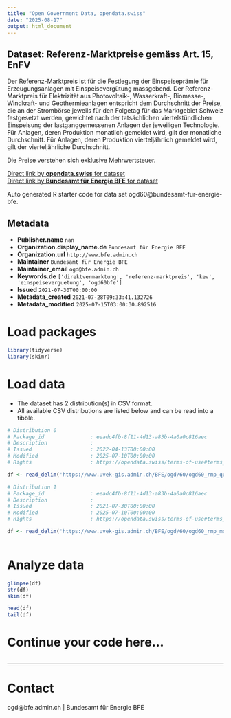 ```yaml
---
title: "Open Government Data, opendata.swiss"
date: "2025-08-17"
output: html_document
---
```


## Dataset: Referenz-Marktpreise gemäss Art. 15, EnFV

Der Referenz-Marktpreis ist für die Festlegung der Einspeiseprämie für Erzeugungsanlagen mit Einspeisevergütung massgebend. Der Referenz-Marktpreis für Elektrizität aus Photovoltaik-, Wasserkraft-, Biomasse-, Windkraft- und Geothermieanlagen entspricht dem Durchschnitt der Preise, die an der Strombörse jeweils für den Folgetag für das Marktgebiet Schweiz festgesetzt werden, gewichtet nach der tatsächlichen viertelstündlichen Einspeisung der lastganggemessenen Anlagen der jeweiligen Technologie. Für Anlagen, deren Produktion monatlich gemeldet wird, gilt der monatliche Durchschnitt. Für Anlagen, deren Produktion vierteljährlich gemeldet wird, gilt der vierteljährliche Durchschnitt.

Die Preise verstehen sich exklusive Mehrwertsteuer.

[Direct link by **opendata.swiss** for dataset](https://opendata.swiss/de/dataset/referenz-marktpreise-gemass-art-15-enfv)<br>
[Direct link by **Bundesamt für Energie BFE** for dataset](https://www.bfe.admin.ch/kev)

Auto generated R starter code for data set ogd60@bundesamt-fur-energie-bfe.

## Metadata

- **Publisher.name** `nan`
- **Organization.display_name.de** `Bundesamt für Energie BFE`
- **Organization.url** `http://www.bfe.admin.ch`
- **Maintainer** `Bundesamt für Energie BFE`
- **Maintainer_email** `ogd@bfe.admin.ch`
- **Keywords.de** `['direktvermarktung', 'referenz-marktpreis', 'kev', 'einspeiseverguetung', 'ogd60bfe']`
- **Issued** `2021-07-30T00:00:00`
- **Metadata_created** `2021-07-28T09:33:41.132726`
- **Metadata_modified** `2025-07-15T03:00:30.892516`


# Load packages

```r

library(tidyverse)
library(skimr)

```

# Load data

-   The dataset has 2 distribution(s) in CSV format.
-   All available CSV distributions are listed below and can be read into a tibble.

```r

# Distribution 0
# Package_id               : eeadc4fb-8f11-4d13-a83b-4a0a0c816aec
# Description              : 
# Issued                   : 2022-04-13T00:00:00
# Modified                 : 2025-07-10T00:00:00
# Rights                   : https://opendata.swiss/terms-of-use#terms_by

df <- read_delim('https://www.uvek-gis.admin.ch/BFE/ogd/60/ogd60_rmp_quartalspreise.csv')

# Distribution 1
# Package_id               : eeadc4fb-8f11-4d13-a83b-4a0a0c816aec
# Description              : 
# Issued                   : 2021-07-30T00:00:00
# Modified                 : 2025-07-10T00:00:00
# Rights                   : https://opendata.swiss/terms-of-use#terms_by

df <- read_delim('https://www.uvek-gis.admin.ch/BFE/ogd/60/ogd60_rmp_monatspreise.csv')



```

# Analyze data

```r

glimpse(df)
str(df)
skim(df)

head(df)
tail(df)

```

# Continue your code here...

```r

```

------------------------------------------------------------------------

# Contact

ogd@bfe.admin.ch | Bundesamt für Energie BFE
